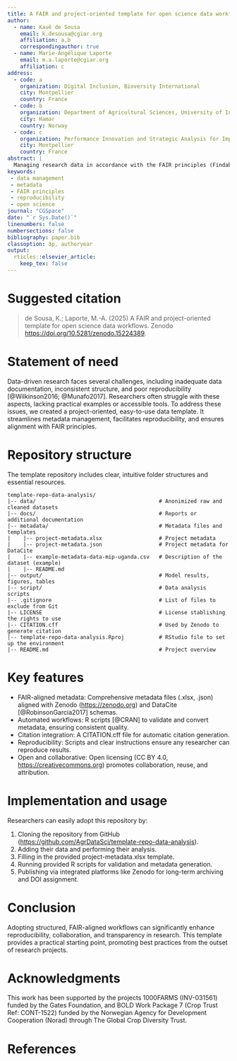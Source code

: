 ```yaml
---
title: A FAIR and project-oriented template for open science data workflows
author:
  - name: Kauê de Sousa
    email: k.desousa@cgiar.org
    affiliation: a,b
    correspondingauthor: true
  - name: Marie-Angélique Laporte
    email: m.a.laporte@cgiar.org
    affiliation: c
address:
  - code: a
    organization: Digital Inclusion, Bioversity International
    city: Montpellier
    country: France
  - code: b
    organization: Department of Agricultural Sciences, University of Inland Norway
    city: Hamar
    country: Norway
  - code: c
    organization: Performance Innovation and Strategic Analysis for Impact (PISA4), Bioversity International
    city: Montpellier
    country: France
abstract: |
  Managing research data in accordance with the FAIR principles (Findable, Accessible, Interoperable, and Reusable) is essential for ensuring transparency, reproducibility, and effective scientific collaboration [@Wilkinson2016]. Reproducibility, the ability to repeat an analysis, and replicability, the ability to repeat an experiment under similar conditions [@Stevens2017], are foundational to trustworthy and collaborative science [@Powers2019; @Munafo2017]. These practices enable researchers to revisit analyses after extended periods and allow peers to verify results or generate new insights from existing data. In this context, we present a structured and reusable repository template specifically designed to support FAIR data workflows and promote both reproducibility and replicability across research projects.
keywords: 
 - data management
 - metadata
 - FAIR principles
 - reproducibility
 - open science
journal: "CGSpace"
date: "`r Sys.Date()`"
linenumbers: false
numbersections: false
bibliography: paper.bib
classoption: 3p, authoryear 
output: 
  rticles::elsevier_article:
    keep_tex: false
---
```


# Suggested citation

> de Sousa, K.; Laporte, M.-A. (2025) A FAIR and project-oriented template for open science data workflows. Zenodo <https://doi.org/10.5281/zenodo.15224389>.

\pagebreak

# Statement of need

Data-driven research faces several challenges, including inadequate data documentation, inconsistent structure, and poor reproducibility [@Wilkinson2016; @Munafo2017]. Researchers often struggle with these aspects, lacking practical examples or accessible tools. To address these issues, we created a project-oriented, easy-to-use data template. It streamlines metadata management, facilitates reproducibility, and ensures alignment with FAIR principles.

# Repository structure

The template repository includes clear, intuitive folder structures and essential resources.

```text
template-repo-data-analysis/
|-- data/                                       # Anonimized raw and cleaned datasets
|-- docs/                                       # Reports or additional documentation
|-- metadata/                                   # Metadata files and templates
|    |-- project-metadata.xlsx                  # Project metadata
|    |-- project-metadata.json                  # Project metadata for DataCite
|    |-- example-metadata-data-mip-uganda.csv   # Description of the dataset (example)
|    |-- README.md    
|-- output/                                     # Model results, figures, tables
|-- script/                                     # Data analysis scripts
|-- .gitignore                                  # List of files to exclude from Git
|-- LICENSE                                     # License stablishing the rights to use
|-- CITATION.cff                                # Used by Zenodo to generate citation
|-- template-repo-data-analysis.Rproj           # RStudio file to set up the environment 
|-- README.md                                   # Project overview
```

# Key features

-   FAIR-aligned metadata: Comprehensive metadata files (.xlsx, .json) aligned with Zenodo (<https://zenodo.org>) and DataCite [@RobinsonGarcia2017] schemas.
-   Automated workflows: R scripts [@CRAN] to validate and convert metadata, ensuring consistent quality.
-   Citation integration: A CITATION.cff file for automatic citation generation.
-   Reproducibility: Scripts and clear instructions ensure any researcher can reproduce results.
-   Open and collaborative: Open licensing (CC BY 4.0, <https://creativecommons.org>) promotes collaboration, reuse, and attribution.

# Implementation and usage

Researchers can easily adopt this repository by:

1.  Cloning the repository from GitHub (<https://github.com/AgrDataSci/template-repo-data-analysis>).
2.  Adding their data and performing their analysis.
3.  Filling in the provided project-metadata.xlsx template.
4.  Running provided R scripts for validation and metadata generation.
5.  Publishing via integrated platforms like Zenodo for long-term archiving and DOI assignment.

# Conclusion

Adopting structured, FAIR-aligned workflows can significantly enhance reproducibility, collaboration, and transparency in research. This template provides a practical starting point, promoting best practices from the outset of research projects.

# Acknowledgments

This work has been supported by the projects 1000FARMS (INV-031561) funded by the Gates Foundation, and BOLD Work Package 7 (Crop Trust Ref: CONT-1522) funded by the Norwegian Agency for Development Cooperation (Norad) through The Global Crop Diversity Trust.

# References
